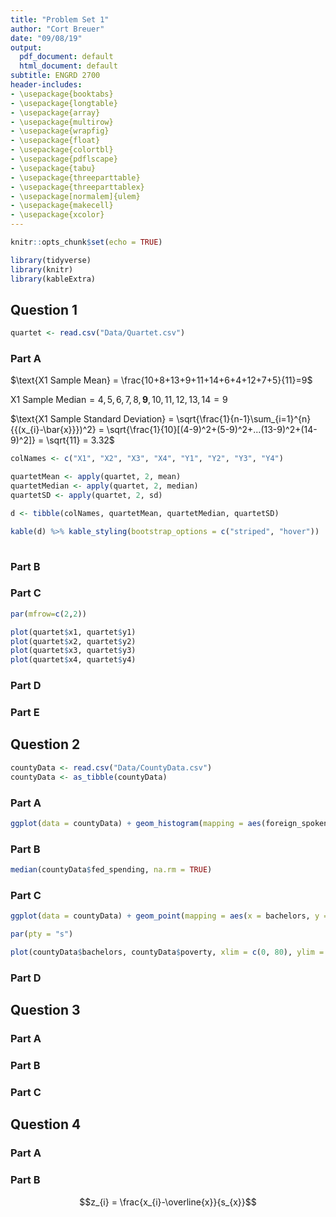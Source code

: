 ```yaml
---
title: "Problem Set 1"
author: "Cort Breuer"
date: "09/08/19"
output:
  pdf_document: default
  html_document: default
subtitle: ENGRD 2700
header-includes:
- \usepackage{booktabs}
- \usepackage{longtable}
- \usepackage{array}
- \usepackage{multirow}
- \usepackage{wrapfig}
- \usepackage{float}
- \usepackage{colortbl}
- \usepackage{pdflscape}
- \usepackage{tabu}
- \usepackage{threeparttable}
- \usepackage{threeparttablex}
- \usepackage[normalem]{ulem}
- \usepackage{makecell}
- \usepackage{xcolor}
---
```

  
```r
knitr::opts_chunk$set(echo = TRUE)
```


```r
library(tidyverse)
library(knitr)
library(kableExtra)
```

## Question 1

```r
quartet <- read.csv("Data/Quartet.csv")
```

### Part A

$\text{X1 Sample Mean} = \frac{10+8+13+9+11+14+6+4+12+7+5}{11}=9$

$\text{X1 Sample Median} = 4,5,6,7,8,\textbf{9},10,11,12,13,14 = 9$

$\text{X1 Sample Standard Deviation} = \sqrt{\frac{1}{n-1}\sum_{i=1}^{n}{{(x_{i}-\bar{x}}})^2} = \sqrt{\frac{1}{10}[(4-9)^2+(5-9)^2+...(13-9)^2+(14-9)^2]} = \sqrt{11} = 3.32$

```R
colNames <- c("X1", "X2", "X3", "X4", "Y1", "Y2", "Y3", "Y4")

quartetMean <- apply(quartet, 2, mean)
quartetMedian <- apply(quartet, 2, median)
quartetSD <- apply(quartet, 2, sd)

d <- tibble(colNames, quartetMean, quartetMedian, quartetSD)

kable(d) %>% kable_styling(bootstrap_options = c("striped", "hover"))
     
```

### Part B

### Part C

```r
par(mfrow=c(2,2))

plot(quartet$x1, quartet$y1)
plot(quartet$x2, quartet$y2)
plot(quartet$x3, quartet$y3)
plot(quartet$x4, quartet$y4)
```

### Part D

### Part E

## Question 2

```r
countyData <- read.csv("Data/CountyData.csv")
countyData <- as_tibble(countyData)
```

### Part A

```r
ggplot(data = countyData) + geom_histogram(mapping = aes(foreign_spoken_at_home), binwidth = 5) + labs(x = "Percent of Residents Who Speak a Foreign Language at Home", y = "Number of Counties")
```

### Part B

```r
median(countyData$fed_spending, na.rm = TRUE)
```

### Part C

```r
ggplot(data = countyData) + geom_point(mapping = aes(x = bachelors, y = poverty)) + xlim(0, 80) + ylim(0, 80) + coord_fixed() + ggtitle("Poverty vs. Bachelors")

par(pty = "s")

plot(countyData$bachelors, countyData$poverty, xlim = c(0, 80), ylim = c(0, 80), main = "Poverty vs. Bachelors", xlab = "Percent of County with Bachelors Degrees", ylab = "Percent of County Below Poverty Line")
```

### Part D

## Question 3

### Part A

### Part B

### Part C

## Question 4

### Part A

### Part B

$$z_{i} = \frac{x_{i}-\overline{x}}{s_{x}}$$